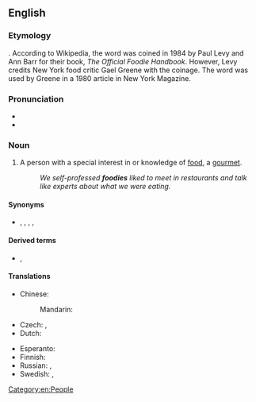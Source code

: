 ==English==

===Etymology===
{{suffix|food|ie|lang=en}}. According to Wikipedia, the word was coined in 1984 by Paul Levy and Ann Barr for their book, ''The Official Foodie Handbook''. However, Levy credits New York food critic Gael Greene with the coinage. The word was used by Greene in a 1980 article in New York Magazine.

===Pronunciation===
* {{IPA|/ˈfuːdi/|lang=en}}
* {{rhymes|uːdi|lang=en}}

===Noun===
{{en-noun}}
{{wikipedia}}

# {{lb|en|slang}} A person with a special interest in or knowledge of [[food]], a [[gourmet]].
#: ''We self-professed '''foodies''' liked to meet in restaurants and talk like experts about what we were eating.''

====Synonyms====
* {{sense|person who appreciates good food}} {{l|en|chowhound}}, {{l|en|foodist}}, {{l|en|foodista}} {{q|rare}}, {{l|en|gastronaut}}, {{l|en|gourmand}}

====Derived terms====
* {{l|en|foodie-ism}}, {{l|en|foodyism}}

====Translations====
{{trans-top|person with special interest in food}}
* Chinese:
*: Mandarin: {{t+|cmn|美食家|tr=měishíjiā|sc=Hani}}
* Czech: {{t+|cs|gurmán}}, {{t+|cs|labužník}}
* Dutch: {{t+|nl|kookgek|m|f}}
{{trans-mid}}
* Esperanto: {{t|eo|frandisto}}
* Finnish: {{t+|fi|herkkusuu}}
* Russian: {{t+|ru|чревоуго́дник|m}}, {{t+|ru|чревоугодница|f}}
* Swedish: {{t|sv|matnörd|c}}, {{t|sv|matfantast|c}}
{{trans-bottom}}

[[Category:en:People]]